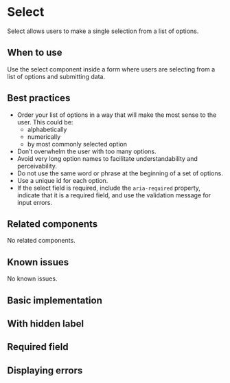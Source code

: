 
<Meta of={stories} />

# Select

Select allows users to make a single selection from a list of options.

## When to use

Use the select component inside a form where users are selecting from a list of
options and submitting data.

## Best practices

- Order your list of options in a way that will make the most sense to the user. This could be:
  - alphabetically
  - numerically
  - by most commonly selected option
- Don’t overwhelm the user with too many options.
- Avoid very long option names to facilitate understandability and perceivability.
- Do not use the same word or phrase at the beginning of a set of options.
- Use a unique id for each option.
- If the select field is required, include the `aria-required` property, indicate
  that it is a required field, and use the validation message for input errors.

## Related components

No related components.

## Known issues

No known issues.

## Basic implementation

<Story of={stories.basic} />

## With hidden label

<Story of={stories.hideLabel} />

## Required field

<Story of={stories.required} />

## Displaying errors

<Story of={stories.withError} />
